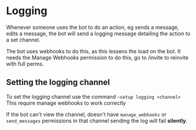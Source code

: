 
# Logging

Whenever someone uses the bot to do an action, eg sends a message, edits a message, the bot will send a logging message detailing the action to a set channel.

The bot uses webhooks to do this, as this lessens the load on the bot.
It needs the Manage Webhooks permission to do this, go to <Anchor href="/invite" internal>/invite</Anchor> to reinvite with full perms.

## Setting the logging channel

To set the logging channel use the command `~setup logging <channel>`
This require manage webhooks to work correctly

<Hint type="warn">

If the bot can't view the channel, doesn't have `manage_webhooks` or `send_messages` permissions in that channel sending the log will fail **silently**.

</Hint>
